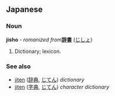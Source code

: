 == Japanese ==
=== Noun ===
'''jisho''' - ''romanized from '''''[[辞書]]''' ([[じしょ]])

# Dictionary; lexicon.

=== See also ===

*[[jiten]] ([[辞典]], [[じてん]]) ''dictionary''
*[[jiten]] ([[字典]], [[じてん]]) ''character dictionary''